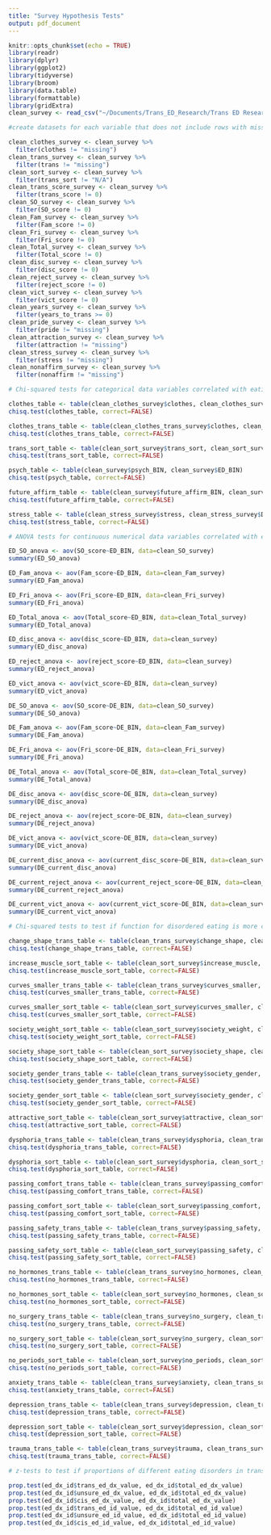 ```yaml
---
title: "Survey Hypothesis Tests"
output: pdf_document
---
```


```r
knitr::opts_chunk$set(echo = TRUE)
library(readr)
library(dplyr)
library(ggplot2)
library(tidyverse)
library(broom)
library(data.table)
library(formattable)
library(gridExtra)
clean_survey <- read_csv("~/Documents/Trans_ED_Research/Trans ED Research/cleaned_survey.csv")
```
```r
#create datasets for each variable that does not include rows with missing data for that variable

clean_clothes_survey <- clean_survey %>%
  filter(clothes != "missing")
clean_trans_survey <- clean_survey %>%
  filter(trans != "missing")
clean_sort_survey <- clean_survey %>%
  filter(trans_sort != "N/A")
clean_trans_score_survey <- clean_survey %>%
  filter(trans_score != 0)
clean_SO_survey <- clean_survey %>%
  filter(SO_score != 0)
clean_Fam_survey <- clean_survey %>%
  filter(Fam_score != 0)
clean_Fri_survey <- clean_survey %>%
  filter(Fri_score != 0)
clean_Total_survey <- clean_survey %>%
  filter(Total_score != 0)
clean_disc_survey <- clean_survey %>%
  filter(disc_score != 0)
clean_reject_survey <- clean_survey %>%
  filter(reject_score != 0)
clean_vict_survey <- clean_survey %>%
  filter(vict_score != 0)
clean_years_survey <- clean_survey %>%
  filter(years_to_trans >= 0)
clean_pride_survey <- clean_survey %>%
  filter(pride != "missing")
clean_attraction_survey <- clean_survey %>%
  filter(attraction != "missing")
clean_stress_survey <- clean_survey %>%
  filter(stress != "missing")
clean_nonaffirm_survey <- clean_survey %>%
  filter(nonaffirm != "missing")
```

```r
# Chi-squared tests for categorical data variables correlated with eating disorder or disordered eating that appeared statistically significant in exploratory data analysis

clothes_table <- table(clean_clothes_survey$clothes, clean_clothes_survey$ED_BIN)
chisq.test(clothes_table, correct=FALSE)

clothes_trans_table <- table(clean_clothes_trans_survey$clothes, clean_clothes_trans_survey$trans)
chisq.test(clothes_trans_table, correct=FALSE)

trans_sort_table <- table(clean_sort_survey$trans_sort, clean_sort_survey$ED_BIN)
chisq.test(trans_sort_table, correct=FALSE)

psych_table <- table(clean_survey$psych_BIN, clean_survey$ED_BIN)
chisq.test(psych_table, correct=FALSE)

future_affirm_table <- table(clean_survey$future_affirm_BIN, clean_survey$DE_BIN)
chisq.test(future_affirm_table, correct=FALSE)

stress_table <- table(clean_stress_survey$stress, clean_stress_survey$DE_BIN)
chisq.test(stress_table, correct=FALSE)
```

```r
# ANOVA tests for continuous numerical data variables correlated with eating disorder or disordered eating that appeared statistically significant in exploratory data analysis

ED_SO_anova <- aov(SO_score~ED_BIN, data=clean_SO_survey)
summary(ED_SO_anova)

ED_Fam_anova <- aov(Fam_score~ED_BIN, data=clean_Fam_survey)
summary(ED_Fam_anova)

ED_Fri_anova <- aov(Fri_score~ED_BIN, data=clean_Fri_survey)
summary(ED_Fri_anova)

ED_Total_anova <- aov(Total_score~ED_BIN, data=clean_Total_survey)
summary(ED_Total_anova)

ED_disc_anova <- aov(disc_score~ED_BIN, data=clean_survey)
summary(ED_disc_anova)

ED_reject_anova <- aov(reject_score~ED_BIN, data=clean_survey)
summary(ED_reject_anova)

ED_vict_anova <- aov(vict_score~ED_BIN, data=clean_survey)
summary(ED_vict_anova)

DE_SO_anova <- aov(SO_score~DE_BIN, data=clean_SO_survey)
summary(DE_SO_anova)

DE_Fam_anova <- aov(Fam_score~DE_BIN, data=clean_Fam_survey)
summary(DE_Fam_anova)

DE_Fri_anova <- aov(Fri_score~DE_BIN, data=clean_Fri_survey)
summary(DE_Fri_anova)

DE_Total_anova <- aov(Total_score~DE_BIN, data=clean_Total_survey)
summary(DE_Total_anova)

DE_disc_anova <- aov(disc_score~DE_BIN, data=clean_survey)
summary(DE_disc_anova)

DE_reject_anova <- aov(reject_score~DE_BIN, data=clean_survey)
summary(DE_reject_anova)

DE_vict_anova <- aov(vict_score~DE_BIN, data=clean_survey)
summary(DE_vict_anova)

DE_current_disc_anova <- aov(current_disc_score~DE_BIN, data=clean_survey)
summary(DE_current_disc_anova)

DE_current_reject_anova <- aov(current_reject_score~DE_BIN, data=clean_survey)
summary(DE_current_reject_anova)

DE_current_vict_anova <- aov(current_vict_score~DE_BIN, data=clean_survey)
summary(DE_current_vict_anova)
```

```r
# Chi-squared tests to test if function for disordered eating is more common between trans, cis, and unsure, or more common between trans-masc, trans-fem, and nonbinary

change_shape_trans_table <- table(clean_trans_survey$change_shape, clean_trans_survey$trans)
chisq.test(change_shape_trans_table, correct=FALSE)

increase_muscle_sort_table <- table(clean_sort_survey$increase_muscle, clean_sort_survey$trans_sort)
chisq.test(increase_muscle_sort_table, correct=FALSE)

curves_smaller_trans_table <- table(clean_trans_survey$curves_smaller, clean_trans_survey$trans)
chisq.test(curves_smaller_trans_table, correct=FALSE)

curves_smaller_sort_table <- table(clean_sort_survey$curves_smaller, clean_sort_survey$trans_sort)
chisq.test(curves_smaller_sort_table, correct=FALSE)

society_weight_sort_table <- table(clean_sort_survey$society_weight, clean_sort_survey$trans_sort)
chisq.test(society_weight_sort_table, correct=FALSE)

society_shape_sort_table <- table(clean_sort_survey$society_shape, clean_sort_survey$trans_sort)
chisq.test(society_shape_sort_table, correct=FALSE)

society_gender_trans_table <- table(clean_trans_survey$society_gender, clean_trans_survey$trans)
chisq.test(society_gender_trans_table, correct=FALSE)

society_gender_sort_table <- table(clean_sort_survey$society_gender, clean_sort_survey$trans_sort)
chisq.test(society_gender_sort_table, correct=FALSE)

attractive_sort_table <- table(clean_sort_survey$attractive, clean_sort_survey$trans_sort)
chisq.test(attractive_sort_table, correct=FALSE)

dysphoria_trans_table <- table(clean_trans_survey$dysphoria, clean_trans_survey$trans)
chisq.test(dysphoria_trans_table, correct=FALSE)

dysphoria_sort_table <- table(clean_sort_survey$dysphoria, clean_sort_survey$trans_sort)
chisq.test(dysphoria_sort_table, correct=FALSE)

passing_comfort_trans_table <- table(clean_trans_survey$passing_comfort, clean_trans_survey$trans)
chisq.test(passing_comfort_trans_table, correct=FALSE)

passing_comfort_sort_table <- table(clean_sort_survey$passing_comfort, clean_sort_survey$trans_sort)
chisq.test(passing_comfort_sort_table, correct=FALSE)

passing_safety_trans_table <- table(clean_trans_survey$passing_safety, clean_trans_survey$trans)
chisq.test(passing_safety_trans_table, correct=FALSE)

passing_safety_sort_table <- table(clean_sort_survey$passing_safety, clean_sort_survey$trans_sort)
chisq.test(passing_safety_sort_table, correct=FALSE)

no_hormones_trans_table <- table(clean_trans_survey$no_hormones, clean_trans_survey$trans)
chisq.test(no_hormones_trans_table, correct=FALSE)

no_hormones_sort_table <- table(clean_sort_survey$no_hormones, clean_sort_survey$trans_sort)
chisq.test(no_hormones_sort_table, correct=FALSE)

no_surgery_trans_table <- table(clean_trans_survey$no_surgery, clean_trans_survey$trans)
chisq.test(no_surgery_trans_table, correct=FALSE)

no_surgery_sort_table <- table(clean_sort_survey$no_surgery, clean_sort_survey$trans_sort)
chisq.test(no_surgery_sort_table, correct=FALSE)

no_periods_sort_table <- table(clean_sort_survey$no_periods, clean_sort_survey$trans_sort)
chisq.test(no_periods_sort_table, correct=FALSE)

anxiety_trans_table <- table(clean_trans_survey$anxiety, clean_trans_survey$trans)
chisq.test(anxiety_trans_table, correct=FALSE)

depression_trans_table <- table(clean_trans_survey$depression, clean_trans_survey$trans)
chisq.test(depression_trans_table, correct=FALSE)

depression_sort_table <- table(clean_sort_survey$depression, clean_sort_survey$trans_sort)
chisq.test(depression_sort_table, correct=FALSE)

trauma_trans_table <- table(clean_trans_survey$trauma, clean_trans_survey$trans)
chisq.test(trauma_trans_table, correct=FALSE)
```
```r
# z-tests to test if proportions of different eating disorders in trans, cis, and unsure groups are statistically significantly different

prop.test(ed_dx_id$trans_ed_dx_value, ed_dx_id$total_ed_dx_value)
prop.test(ed_dx_id$unsure_ed_dx_value, ed_dx_id$total_ed_dx_value)
prop.test(ed_dx_id$cis_ed_dx_value, ed_dx_id$total_ed_dx_value)
prop.test(ed_dx_id$trans_ed_id_value, ed_dx_id$total_ed_id_value)
prop.test(ed_dx_id$unsure_ed_id_value, ed_dx_id$total_ed_id_value)
prop.test(ed_dx_id$cis_ed_id_value, ed_dx_id$total_ed_id_value)

```

